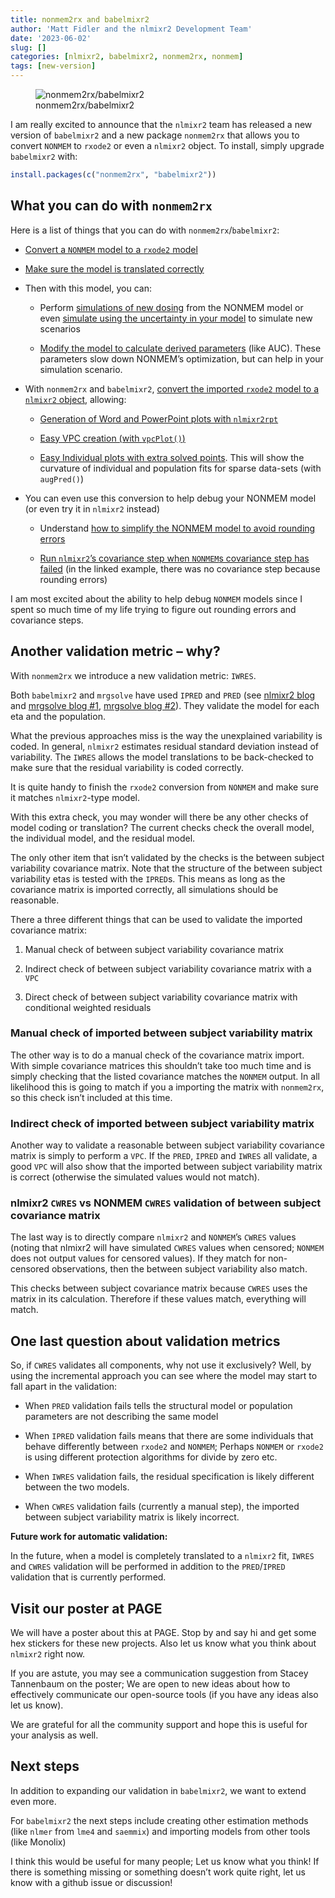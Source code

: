 ```yaml
---
title: nonmem2rx and babelmixr2
author: 'Matt Fidler and the nlmixr2 Development Team'
date: '2023-06-02'
slug: []
categories: [nlmixr2, babelmixr2, nonmem2rx, nonmem]
tags: [new-version]
---
```


![nonmem2rx/babelmixr2](featured.png)

I am really excited to announce that the `nlmixr2` team has released a
new version of `babelmixr2` and a new package `nonmem2rx` that allows
you to convert `NONMEM` to `rxode2` or even a `nlmixr2` object.  To
install, simply upgrade `babelmixr2` with:

``` r
install.packages(c("nonmem2rx", "babelmixr2"))
```

## What you can do with `nonmem2rx`

Here is a list of things that you can do with
`nonmem2rx`/`babelmixr2`: 

- [Convert a `NONMEM` model to a `rxode2`
  model](https://nlmixr2.github.io/nonmem2rx/articles/import-nonmem.html)
  
- [Make sure the model is translated correctly](https://nlmixr2.github.io/nonmem2rx/articles/rxode2-validate.html)

- Then with this model, you can:

  - Perform [simulations of new
    dosing](https://nlmixr2.github.io/nonmem2rx/articles/simulate-new-dosing.html)
    from the NONMEM model or even [simulate using the uncertainty in your model](https://nlmixr2.github.io/nonmem2rx/articles/simulate-uncertainty.html)
    to simulate new scenarios
  
  - [Modify the model to calculate derived
    parameters](https://nlmixr2.github.io/nonmem2rx/articles/simulate-extra-items.html)
    (like AUC). These parameters slow down NONMEM's optimization, but
    can help in your simulation scenario.

- With `nonmem2rx` and `babelmixr2`, [convert the imported `rxode2`
  model to a `nlmixr2` object](https://nlmixr2.github.io/nonmem2rx/articles/convert-nlmixr2.html), allowing:
  
  - [Generation of Word and PowerPoint plots with `nlmixr2rpt`](https://nlmixr2.github.io/nonmem2rx/articles/create-office.html)
  
  - [Easy VPC creation (with `vpcPlot()`)](https://nlmixr2.github.io/nonmem2rx/articles/create-vpc.html)
  
  - [Easy Individual plots with extra solved
    points](https://nlmixr2.github.io/nonmem2rx/articles/create-augPred.html).
    This will show the curvature of individual and population fits for sparse
    data-sets (with `augPred()`)
    
- You can even use this conversion to help debug your NONMEM model (or
  even try it in `nlmixr2` instead)
  
  - Understand [how to simplify the NONMEM model to avoid rounding errors](https://nlmixr2.github.io/nonmem2rx/articles/read-rounding.html)
  
  - [Run `nlmixr2`'s covariance step when `NONMEM`s covariance step
    has
    failed](https://nlmixr2.github.io/nonmem2rx/articles/read-rounding.html#step-5-get-the-covariance-of-the-model)
    (in the linked example, there was no covariance step because
    rounding errors)

I am most excited about the ability to help debug `NONMEM` models
since I spent so much time of my life trying to figure out rounding
errors and covariance steps.

## Another validation metric -- why?

With `nonmem2rx` we introduce a new validation metric: `IWRES`.

Both `babelmixr2` and `mrgsolve` have used `IPRED` and `PRED` (see
[nlmixr2
blog](https://blog.nlmixr2.org/blog/2022-11-11-babelmixr2-nonmem/) and
[mrgsolve blog
#1](https://mrgsolve.org/blog/posts/2022-05-validate-translation/),
[mrgsolve blog
#2](https://mrgsolve.org/blog/posts/2023-update-validation.html)). They
validate the model for each eta and the population. 

What the previous approaches miss is the way the unexplained
variability is coded.  In general, `nlmixr2` estimates residual
standard deviation instead of variability.  The `IWRES` allows the
model translations to be back-checked to make sure that the residual
variability is coded correctly.

It is quite handy to finish the `rxode2` conversion from `NONMEM` and
make sure it matches `nlmixr2`-type model.

With this extra check, you may wonder will there be any other checks
of model coding or translation?  The current checks check the overall
model, the individual model, and the residual model.

The only other item that isn't validated by the checks is the between
subject variability covariance matrix.  Note that the structure of the
between subject variability etas is tested with the `IPRED`s. This
means as long as the covariance matrix is imported correctly, all
simulations should be reasonable.

There a three different things that can be used to validate the
imported covariance matrix:

1. Manual check of between subject variability covariance matrix

2. Indirect check of between subject variability covariance matrix
   with a `VPC`
   
3. Direct check of between subject variability covariance matrix with
   conditional weighted residuals
   
### Manual check of imported between subject variability matrix

The other way is to do a manual check of the covariance matrix import.
With simple covariance matrices this shouldn't take too much time and
is simply checking that the listed covariance matches the `NONMEM`
output.  In all likelihood this is going to match if you a importing
the matrix with `nonmem2rx`, so this check isn't included at this
time.

### Indirect check of imported between subject variability matrix

Another way to validate a reasonable between subject variability
covariance matrix is simply to perform a `VPC`. If the `PRED`, `IPRED`
and `IWRES` all validate, a good `VPC` will also show that the
imported between subject variability matrix is correct (otherwise the
simulated values would not match).

### nlmixr2 `CWRES` vs NONMEM `CWRES` validation of between subject covariance matrix

The last way is to directly compare `nlmixr2` and `NONMEM`'s `CWRES`
values (noting that nlmixr2 will have simulated `CWRES` values when
censored; `NONMEM` does not output values for censored values). If
they match for non-censored observations, then the between subject
variability also match.

This checks between subject covariance matrix because `CWRES` uses the
matrix in its calculation. Therefore if these values match, everything
will match.

## One last question about validation metrics

So, if `CWRES` validates all components, why not use it exclusively?
Well, by using the incremental approach you can see where the model
may start to fall apart in the validation:

- When `PRED` validation fails tells the structural model or population
  parameters are not describing the same model
  
- When `IPRED` validation fails means that there are some individuals that
  behave differently between `rxode2` and `NONMEM`; Perhaps `NONMEM`
  or `rxode2` is using different protection algorithms for divide by
  zero etc.
  
 - When `IWRES` validation fails, the residual specification is likely
   different between the two models.
   
- When `CWRES` validation fails (currently a manual step), the
  imported between subject variability matrix is likely incorrect.
  
  
**Future work for automatic validation:**

In the future, when a model is completely translated to a `nlmixr2`
fit, `IWRES` and `CWRES` validation will be performed in addition to
the `PRED`/`IPRED` validation that is currently performed.

## Visit our poster at PAGE

We will have a poster about this at PAGE.  Stop by and say hi and get
some hex stickers for these new projects.  Also let us know what you
think about `nlmixr2` right now. 

If you are astute, you may see a communication suggestion from Stacey
Tannenbaum on the poster; We are open to new ideas about how to
effectively communicate our open-source tools (if you have any ideas
also let us know).

We are grateful for all the community support and hope this is useful
for your analysis as well.

## Next steps

In addition to expanding our validation in `babelmixr2`, we want to
extend even more. 
 
For `babelmixr2` the next steps include creating other estimation
methods (like `nlmer` from `lme4` and `saemmix`) and importing models
from other tools (like Monolix)

I think this would be useful for many people; Let us know what you
think!  If there is something missing or something doesn't work quite
right, let us know with a github issue or discussion!
